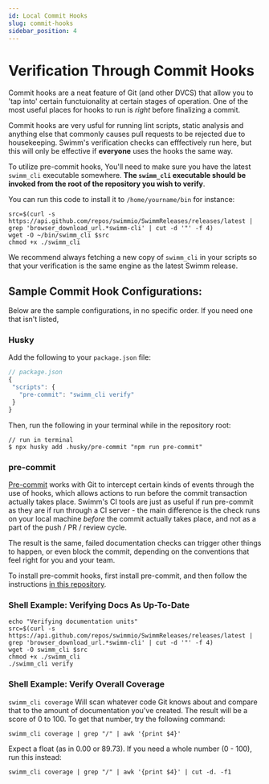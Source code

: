 ```yaml
---
id: Local Commit Hooks
slug: commit-hooks
sidebar_position: 4
---
```


# Verification Through Commit Hooks

Commit hooks are a neat feature of Git (and other DVCS) that allow you to 'tap into'
certain functuionality at certain stages of operation. One of the most useful places
for hooks to run is *right* before finalizing a commit.

Commit hooks are very usful for running lint scripts, static analysis and anything
else that commonly causes pull requests to be rejected due to housekeeping. Swimm's
verification checks can efffectively run here, but this will only be effective if
**everyone** uses the hooks the same way.

To utilize pre-commit hooks, You'll need to make sure you have the latest `swimm_cli`
executable somewhere. **The `swimm_cli` executable should be invoked from the root
of the repository you wish to verify**. 

You can run this code to install it to `/home/yourname/bin` for instance:

```shell
src=$(curl -s https://api.github.com/repos/swimmio/SwimmReleases/releases/latest | grep 'browser_download_url.*swimm-cli' | cut -d '"' -f 4) 
wget -O ~/bin/swimm_cli $src
chmod +x ./swimm_cli
```
We recommend always fetching a new copy of `swimm_cli` in your scripts so that your
verification is the same engine as the latest Swimm release.

## Sample Commit Hook Configurations:

Below are the sample configurations, in no specific order. If you need one that
isn't listed, 

### Husky

Add the following to your `package.json` file:

```js
// package.json
{
 "scripts": {
   "pre-commit": "swimm_cli verify"
 }
}
```

Then, run the following in your terminal while in the repository root:

```shell
// run in terminal
$ npx husky add .husky/pre-commit "npm run pre-commit"
```

### pre-commit

[Pre-commit](https://pre-commmit.com) works with Git to intercept certain kinds of events 
through the use of hooks, which allows actions to run before the commit transaction actually 
takes place. Swimm's CI tools are just as useful if run pre-commit as they are if run through 
a CI server - the main difference is the check runs on your local machine _before_ the commit 
actually takes place, and not as a part of the push / PR / review cycle.

The result is the same, failed documentation checks can trigger other things to happen, or even 
block the commit, depending on the conventions that feel right for you and your team.

To install pre-commit hooks, first install pre-commit, and then follow the instructions 
[in this repository](https://github.com/swimmio/pre-commit). 

### Shell Example: Verifying Docs As Up-To-Date

```shell
echo "Verifying documentation units"
src=$(curl -s https://api.github.com/repos/swimmio/SwimmReleases/releases/latest | grep 'browser_download_url.*swimm-cli' | cut -d '"' -f 4) 
wget -O swimm_cli $src
chmod +x ./swimm_cli  
./swimm_cli verify
``` 
### Shell Example: Verify Overall Coverage

`swimm_cli coverage` Will scan whatever code Git knows about and compare that to
the amount of documentation you've created. The result will be a score of 0 to 100. 
To get that number, try the following command:

```shell
swimm_cli coverage | grep "/" | awk '{print $4}'
```

Expect a float (as in 0.00 or 89.73). If you need a whole number (0 - 100), run this instead:

```shell
swimm_cli coverage | grep "/" | awk '{print $4}' | cut -d. -f1
```
